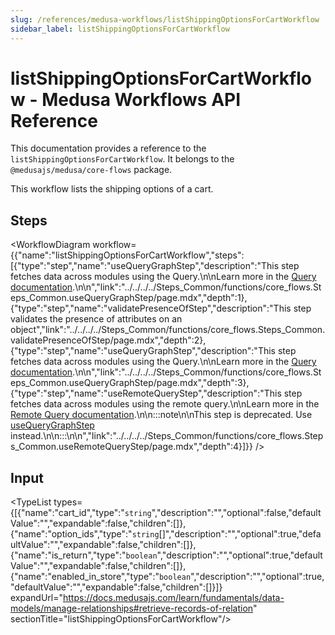 ```yaml
---
slug: /references/medusa-workflows/listShippingOptionsForCartWorkflow
sidebar_label: listShippingOptionsForCartWorkflow
---
```



# listShippingOptionsForCartWorkflow - Medusa Workflows API Reference

This documentation provides a reference to the `listShippingOptionsForCartWorkflow`. It belongs to the `@medusajs/medusa/core-flows` package.

This workflow lists the shipping options of a cart.

## Steps

<WorkflowDiagram workflow={{"name":"listShippingOptionsForCartWorkflow","steps":[{"type":"step","name":"useQueryGraphStep","description":"This step fetches data across modules using the Query.\n\nLearn more in the [Query documentation](https://docs.medusajs.com/learn/advanced-development/module-links/query).\n\n","link":"../../../../Steps_Common/functions/core_flows.Steps_Common.useQueryGraphStep/page.mdx","depth":1},{"type":"step","name":"validatePresenceOfStep","description":"This step validates the presence of attributes on an object","link":"../../../../Steps_Common/functions/core_flows.Steps_Common.validatePresenceOfStep/page.mdx","depth":2},{"type":"step","name":"useQueryGraphStep","description":"This step fetches data across modules using the Query.\n\nLearn more in the [Query documentation](https://docs.medusajs.com/learn/advanced-development/module-links/query).\n\n","link":"../../../../Steps_Common/functions/core_flows.Steps_Common.useQueryGraphStep/page.mdx","depth":3},{"type":"step","name":"useRemoteQueryStep","description":"This step fetches data across modules using the remote query.\n\nLearn more in the [Remote Query documentation](https://docs.medusajs.com/learn/advanced-development/module-links/query).\n\n:::note\n\nThis step is deprecated. Use [useQueryGraphStep](../../../../functions/core_flows.useQueryGraphStep/page.mdx) instead.\n\n:::\n\n","link":"../../../../Steps_Common/functions/core_flows.Steps_Common.useRemoteQueryStep/page.mdx","depth":4}]}} />

## Input

<TypeList types={[{"name":"cart_id","type":"`string`","description":"","optional":false,"defaultValue":"","expandable":false,"children":[]},{"name":"option_ids","type":"`string`[]","description":"","optional":true,"defaultValue":"","expandable":false,"children":[]},{"name":"is_return","type":"`boolean`","description":"","optional":true,"defaultValue":"","expandable":false,"children":[]},{"name":"enabled_in_store","type":"`boolean`","description":"","optional":true,"defaultValue":"","expandable":false,"children":[]}]} expandUrl="https://docs.medusajs.com/learn/fundamentals/data-models/manage-relationships#retrieve-records-of-relation" sectionTitle="listShippingOptionsForCartWorkflow"/>
